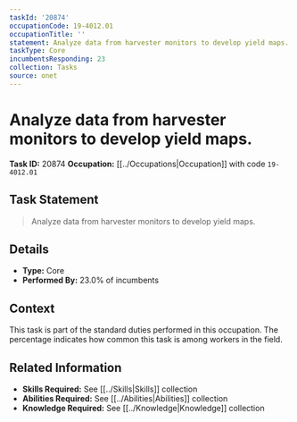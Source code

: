 ```yaml
---
taskId: '20874'
occupationCode: 19-4012.01
occupationTitle: ''
statement: Analyze data from harvester monitors to develop yield maps.
taskType: Core
incumbentsResponding: 23
collection: Tasks
source: onet
---
```

# Analyze data from harvester monitors to develop yield maps.

**Task ID:** 20874
**Occupation:** [[../Occupations|Occupation]] with code `19-4012.01`

## Task Statement

> Analyze data from harvester monitors to develop yield maps.

## Details

- **Type:** Core
- **Performed By:** 23.0% of incumbents

## Context

This task is part of the standard duties performed in this occupation. The percentage indicates how common this task is among workers in the field.

## Related Information

- **Skills Required:** See [[../Skills|Skills]] collection
- **Abilities Required:** See [[../Abilities|Abilities]] collection
- **Knowledge Required:** See [[../Knowledge|Knowledge]] collection
